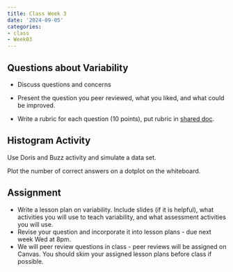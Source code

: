 ```yaml
---
title: Class Week 3
date: '2024-09-05'
categories:
- class
- Week03
---
```



## Questions about Variability

- Discuss questions and concerns

- Present the question you peer reviewed, what you liked, and what could be improved.

- Write a rubric for each question (10 points), put rubric in [shared doc](https://uofnelincoln-my.sharepoint.com/:w:/g/personal/svanderplas2_unl_edu/EaNzDlrbkLZOhdf2AC_nx2kB8WrYkvHp5xEnkaqlwBpLWQ?e=gICtmI).



## Histogram Activity

Use Doris and Buzz activity and simulate a data set. 

Plot the number of correct answers on a dotplot on the whiteboard.



## Assignment

- Write a lesson plan on variability. Include slides (if it is helpful), what activities you will use to teach variability, and what assessment activities you will use.
- Revise your question and incorporate it into lesson plans - due next week Wed at 8pm.
- We will peer review questions in class - peer reviews will be assigned on Canvas. You should skim your assigned lesson plans before class if possible. 




<!-- ## Next week  -->
<!-- - Lesson plan (turn in on canvas) -->
<!--   - Highlights of lesson plan -->

<!--   - Writing: How could histogram activity (or similar) enhance lesson plan? -->

<!--   - Send email - important components -->
<!--   - Bring 2 copies -->


<!-- \clearpage -->
<!-- \vspace*{1in} -->
<!-- \clearpage -->
